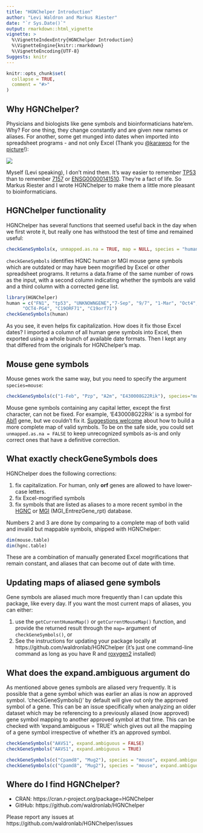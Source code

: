 ```yaml
---
title: "HGNChelper Introduction"
author: "Levi Waldron and Markus Riester"
date: "`r Sys.Date()`"
output: rmarkdown::html_vignette
vignette: >
  %\VignetteIndexEntry{HGNChelper Introduction}
  %\VignetteEngine{knitr::rmarkdown}
  %\VignetteEncoding{UTF-8}
Suggests: knitr
---
```


```r
knitr::opts_chunk$set(
  collapse = TRUE,
  comment = "#>"
)
```

## Why HGNChelper?

Physicians and biologists like gene symbols and bioinformaticians hate'em. Why? For one thing, they change constantly and are given new names or aliases. For another, some get munged into dates when imported into spreadsheet programs - and not only Excel (Thank you [\@karawoo](https://twitter.com/kara_woo) for the [picture](https://twitter.com/kara_woo/status/1020054225022173184)!):

![](0DaysSince.png)

Myself (Levi speaking), I don't mind them. It's way easier to remember [TP53](http://www.genenames.org/cgi-bin/gene_symbol_report?hgnc_id=11998) than to remember [7157](http://www.ncbi.nlm.nih.gov/entrez/query.fcgi?db=gene&cmd=Retrieve&dopt=full_report&list_uids=7157) or [ENSG00000141510](http://www.ensembl.org/Homo_sapiens/geneview?gene=ENSG00000141510). They're a fact of life. So Markus Riester and I wrote HGNChelper to make them a little more pleasant to bioinformaticians. 

## HGNChelper functionality

HGNChelper has several functions that seemed useful back in the day when we first wrote it, but really one has withstood the test of time and remained useful:

```r
checkGeneSymbols(x, unmapped.as.na = TRUE, map = NULL, species = "human")
```

`checkGeneSymbols` identifies HGNC human or MGI mouse gene symbols which are outdated or may have been mogrified by Excel or other spreadsheet programs. It returns a data.frame of the same number of rows as the input, with a second column indicating whether the symbols are valid and a third column with a corrected gene list. 

```r
library(HGNChelper)
human = c("FN1", "tp53", "UNKNOWNGENE","7-Sep", "9/7", "1-Mar", "Oct4", "4-Oct",
      "OCT4-PG4", "C19ORF71", "C19orf71")
checkGeneSymbols(human)
```

As you see, it even helps fix capitalization. How does it fix those Excel dates? I imported a column of all human gene symbols into Excel, then exported using a whole bunch of available date formats. Then I kept any that differed from the originals for HGNChelper's map. 

## Mouse gene symbols

Mouse genes work the same way, but you need to specify the argument `species=mouse`:

```r
checkGeneSymbols(c("1-Feb", "Pzp", "A2m", "E430008G22Rik"), species="mouse")
```

Mouse gene symbols containing any capital letter, except the first character, can not be
fixed. For example, 'E430008G22Rik' is a symbol for [Abl1](http://www.informatics.jax.org/marker/MGI:87859) gene, but we couldn't fix it. [Suggestions welcome](https://github.com/waldronlab/HGNChelper/issues) about how to build a more complete map of valid symbols. To be on the safe side, you could set `unmapped.as.na = FALSE` to keep unrecognized symbols as-is and only correct ones that have a definitive correction.

## What exactly checkGeneSymbols does

HGNChelper does the following corrections:

1. fix capitalization. For human, only **orf** genes are allowed to have lower-case letters.   
2. fix Excel-mogrified symbols
3. fix symbols that are listed as aliases to a more recent symbol in the [HGNC](https://www.genenames.org/) or [MGI](http://www.informatics.jax.org/) (MGI_EntrezGene_rpt) database.

Numbers 2 and 3 are done by comparing to a complete map of both valid and invalid but mappable symbols, shipped with HGNChelper:

```r
dim(mouse.table)
dim(hgnc.table)
```

These are a combination of manually generated Excel mogrifications that remain constant, and aliases that can become out of date with time.

## Updating maps of aliased gene symbols

Gene symbols are aliased much more frequently than I can update this package, like every day. If you want the most current maps of aliases, you can either:

1. use the `getCurrentHumanMap()` or `getCurrentMouseMap()` function, and provide the returned result through the `map=` argument of `checkGeneSymbols()`, or
2. See the instructions for updating your package locally at https://github.com/waldronlab/HGNChelper (it's just one command-line command as long as you have R and [roxygen2](https://cran.r-project.org/package=roxygen2) installed)

## What does the expand.ambiguous argument do

As mentioned above genes symbols are aliased very frequently. It is possible that a gene symbol which was earlier an alias is now an approved symbol.
'checkGeneSymbols()' by default will give out only the approved symbol of a gene. This can be an issue specifically when analyzing an older dataset which may be referencing to a previously aliased (now approved) gene symbol mapping to another approved symbol at that time. 
This can be checked with 'expand.ambiguous = TRUE' which gives out all the mapping of a gene symbol irrespective of whether it's an approved symbol.

```r
checkGeneSymbols("AAVS1", expand.ambiguous = FALSE)
checkGeneSymbols("AAVS1", expand.ambiguous = TRUE)

checkGeneSymbols(c("Cpamd8", "Mug2"), species = "mouse", expand.ambiguous = FALSE)
checkGeneSymbols(c("Cpamd8", "Mug2"), species = "mouse", expand.ambiguous = TRUE)
```


## Where do I find HGNChelper?

* CRAN: https://cran.r-project.org/package=HGNChelper
* GitHub: https://github.com/waldronlab/HGNChelper

Please report any issues at https://github.com/waldronlab/HGNChelper/issues